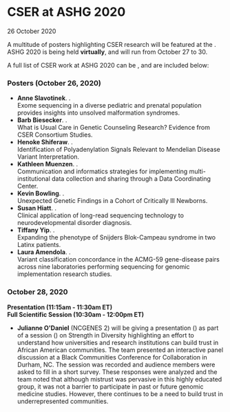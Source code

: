 
<BreadcrumbsNews />

# CSER at ASHG 2020

<Subheader>26 October 2020</Subheader>

A multitude of posters highlighting CSER research will be featured at the <Link label="American Society of Human Genetics 2020 Annual Meeting" url="https://www.ashg.org/meetings/2020meeting/"/>. ASHG 2020 is being held **virtually**, and will run from October 27 to 30.

A full list of CSER work at ASHG 2020 can be <Link label="found online here in Google Doc format for easy reference" url="https://docs.google.com/document/d/1ESQrhJ1A8HRHlJ1CsYvCECbSqgYG1yuEuV92vE0xke0/edit?usp=sharing"/>, and are included below:

### Posters (October 26, 2020)

- **Anne Slavotinek**. <Link label="Poster 3326" url="https://www.abstractsonline.com/pp8/#!/9070/presentation/2716"/>.\
Exome sequencing in a diverse pediatric and prenatal population provides insights into unsolved malformation syndromes.
- **Barb Biesecker**. <Link label="Poster 3088" url="https://www.abstractsonline.com/pp8/#!/9070/presentation/2420"/>.\
What is Usual Care in Genetic Counseling Research? Evidence from CSER Consortium Studies.
- **Henoke Shiferaw**. <Link label="Poster 2130" url="https://www.abstractsonline.com/pp8/#!/9070/presentation/1775"/>.\
Identification of Polyadenylation Signals Relevant to Mendelian Disease Variant Interpretation.
- **Kathleen Muenzen**. <Link label="Poster 2063" url="https://www.abstractsonline.com/pp8/#!/9070/presentation/1759"/>.\
Communication and informatics strategies for implementing multi-institutional data collection and sharing through a Data Coordinating Center.
- **Kevin Bowling**. <Link label="Poster 3388" url="https://www.abstractsonline.com/pp8/#!/9070/presentation/2700"/>.\
Unexpected Genetic Findings in a Cohort of Critically Ill Newborns.
- **Susan Hiatt**. <Link label="Poster 3305" url="https://www.abstractsonline.com/pp8/#!/9070/presentation/2645"/>.\
Clinical application of long-read sequencing technology to neurodevelopmental disorder diagnosis.
- **Tiffany Yip**. <Link label="Poster 3167" url="https://www.abstractsonline.com/pp8/#!/9070/presentation/2532"/>.\
Expanding the phenotype of Snijders Blok-Campeau syndrome in two Latinx patients.
- **Laura Amendola**. <Link label="Poster 3391" url="https://www.abstractsonline.com/pp8/#!/9070/presentation/2740"/>.\
Variant classification concordance in the ACMG-59 gene-disease pairs across nine laboratories performing sequencing for genomic implementation research studies.

### October 28, 2020

**Presentation (11:15am - 11:30am ET)**\
**Full Scientific Session (10:30am - 12:00pm ET)**

- **Julianne O'Daniel** (NCGENES 2) will be giving a presentation (<Link label="#1159" url="https://www.abstractsonline.com/pp8/#!/9070/presentation/1479"/>) as part of a session (<Link label="#018" url="https://www.abstractsonline.com/pp8/#!/9070/session/491"/>) on Strength in Diversity highlighting an effort to understand how universities and research institutions can build trust in African American communities. The team presented an interactive panel discussion at a Black Communities Conference for Collaboration in Durham, NC. The session was recorded and audience members were asked to fill in a short survey. These responses were analyzed and the team noted that although mistrust was pervasive in this highly educated group, it was not a barrier to participate in past or future genomic medicine studies. However, there continues to be a need to build trust in underrepresented communities.
